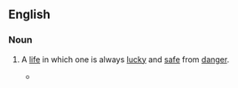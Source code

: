 ==English==

===Noun===
{{en-noun|inf=[[charmed]] [[life]]|charmed lives}}

# {{context|idiomatic}} A [[life]] in which one is always [[lucky]] and [[safe]] from [[danger]].
#* {{quote-news
|year=2011
|date=January 5
|author=Jonathan Stevenson 
|title=Arsenal 0 - 0 Man City
|work=BBC
|url=http://news.bbc.co.uk/sport2/hi/football/eng_prem/9331164.stm
|page=
|passage=Walcott thought he should have had a penalty when his cross appeared to strike the arm of Vincent Kompany and, either side of the break, Van Persie forced Hart to save one shot and fired another wide as City's goal continued to lead a '''charmed life'''. }}